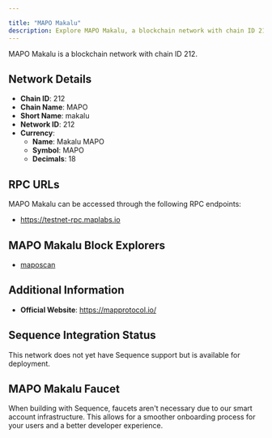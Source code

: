 ```yaml
---

title: "MAPO Makalu"
description: Explore MAPO Makalu, a blockchain network with chain ID 212. Learn about its native currency, Makalu MAPO, and how to interact with the network.
---
```




MAPO Makalu is a blockchain network with chain ID 212.

## Network Details

- **Chain ID**: 212
- **Chain Name**: MAPO
- **Short Name**: makalu
- **Network ID**: 212
- **Currency**: 
  - **Name**: Makalu MAPO
  - **Symbol**: MAPO
  - **Decimals**: 18

## RPC URLs

MAPO Makalu can be accessed through the following RPC endpoints:

- https://testnet-rpc.maplabs.io

## MAPO Makalu Block Explorers

- [maposcan](https://testnet.maposcan.io)

## Additional Information

- **Official Website**: https://mapprotocol.io/

## Sequence Integration Status

This network does not yet have Sequence support but is available for deployment.

## MAPO Makalu Faucet

When building with Sequence, faucets aren't necessary due to our smart account infrastructure. This allows for a smoother onboarding process for your users and a better developer experience.
